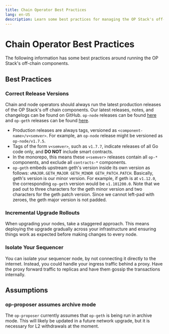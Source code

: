 ```yaml
---
title: Chain Operator Best Practices
lang: en-US
description: Learn some best practices for managing the OP Stack's off-chain components.
---
```



# Chain Operator Best Practices

The following information has some best practices around running the OP Stack's
off-chain components.

## Best Practices

### Correct Release Versions

Chain and node operators should always run the latest production releases of
the OP Stack's off chain components. Our latest releases, notes, and changelogs
can be found on GitHub. `op-node` releases can be found [here](https://github.com/MetalLayer2/ethereum-optimism.github.io/releases)
and `op-geth` releases can be found [here](https://github.com/ethereum-optimism/op-geth/releases).

*   Production releases are always tags, versioned as
    `<component-name>/v<semver>`. For example, an `op-node` release might be
    versioned as `op-node/v1.7.5`.
*   Tags of the form `v<semver>`, such as `v1.7.7`, indicate releases of all
    Go code only, and **DO NOT** include smart contracts.
*   In the monorepo, this means these `v<semver>` releases contain all `op-*`
    components, and exclude all `contracts-*` components.
*   `op-geth` embeds upstream geth's version inside its own version as follows:
    `vMAJOR.GETH_MAJOR GETH_MINOR GETH_PATCH.PATCH`. Basically, geth's version is
    our minor version. For example, if geth is at `v1.12.0`, the corresponding
    `op-geth` version would be `v1.101200.0`. Note that we pad out to three
    characters for the geth minor version and two characters for the geth patch
    version. Since we cannot left-pad with zeroes, the geth major version is not
    padded.

### Incremental Upgrade Rollouts 

When upgrading your nodes, take a staggered approach. This means deploying the
upgrade gradually across your infrastructure and ensuring things work as
expected before making changes to every node.

### Isolate Your Sequencer 

You can isolate your sequencer node, by not connecting it directly to the
internet. Instead, you could handle your ingress traffic behind a proxy. Have 
the proxy forward traffic to replicas and have them gossip the transactions 
internally.

## Assumptions

### op-proposer assumes archive mode 

The `op-proposer` currently assumes that `op-geth` is being run in archive
mode. This will likely be updated in a future network upgrade, but it is 
necessary for L2 withdrawals at the moment.
